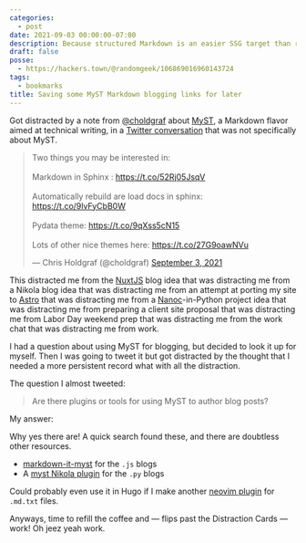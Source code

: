 ```yaml
---
categories:
  - post
date: 2021-09-03 00:00:00-07:00
description: Because structured Markdown is an easier SSG target than reStructuredText
draft: false
posse:
  - https://hackers.town/@randomgeek/106869016960143724
tags:
  - bookmarks
title: Saving some MyST Markdown blogging links for later
---
```


Got distracted by a note from [@choldgraf][choldgraf] about [MyST][myst], a Markdown flavor
aimed at technical writing, in a [Twitter conversation][tweet-thread] that was not
specifically about MyST.

<blockquote class="twitter-tweet"><p lang="en" dir="ltr">Two things you may be interested in:<br /><br />Markdown in Sphinx : <a href="https://t.co/52Rj05JsqV">https://t.co/52Rj05JsqV</a><br /><br />Automatically rebuild are load docs in sphinx: <a href="https://t.co/9lvFyCbB0W">https://t.co/9lvFyCbB0W</a><br /><br />Pydata theme: <a href="https://t.co/9qXss5cN15">https://t.co/9qXss5cN15</a><br /><br />Lots of other nice themes here: <a href="https://t.co/27G9oawNVu">https://t.co/27G9oawNVu</a></p>&mdash; Chris Holdgraf (@choldgraf) <a href="https://twitter.com/choldgraf/status/1433802076438482949?ref_src=twsrc%5Etfw">September 3, 2021</a></blockquote> <script async src="https://platform.twitter.com/widgets.js" charset="utf-8"></script>

This distracted me from the [NuxtJS][nuxtjs] blog idea that was distracting me from a
Nikola blog idea that was distracting me from an attempt at porting my
site to [Astro][astro] that was distracting me from a [Nanoc][nanoc]-in-Python project
idea that was distracting me from preparing a client site proposal that was
distracting me from Labor Day weekend prep that was distracting me from the
work chat that was distracting me from work.

I had a question about using MyST for blogging, but decided to look it up for
myself. Then I was going to tweet it but got distracted by the thought that I
needed a more persistent record what with all the distraction.

The question I almost tweeted:

> Are there plugins or tools for using MyST to author blog posts?

My answer:

<Quote>

Why yes there are! A quick search found these, and there are doubtless other resources.

- [markdown-it-myst][] for the `.js` blogs
- A [myst Nikola plugin][myst-nikola-plugin] for the `.py` blogs

</Quote>

Could probably even use it in Hugo if I make another
[neovim plugin][neovim-plugin] for `.md.txt` files.

Anyways, time to refill the coffee and — flips past the Distraction Cards
— work! Oh jeez yeah work.

[tweet-thread]: https://twitter.com/willmcgugan/status/1433735471323099139
[choldgraf]: https://twitter.com/choldgraf
[myst]: https://myst-parser.readthedocs.io/en/latest/
[nuxtjs]: https://nuxtjs.org/
[nanoc]: https://nanoc.app
[astro]: https://astro.build
[markdown-it-myst]: https://github.com/executablebooks/markdown-it-myst
[myst-nikola-plugin]: https://plugins.getnikola.com/v8/myst/
[neovim-plugin]: /post/2021/08/trying-a-thing-with-neovim
